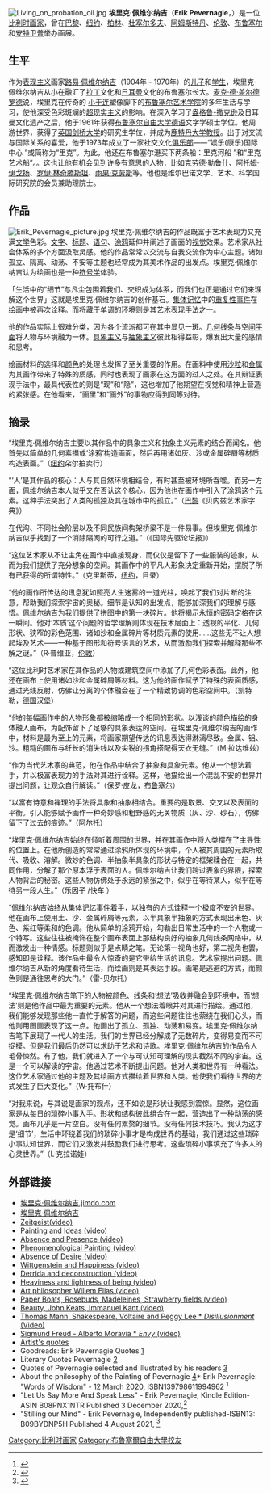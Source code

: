 [[Image:Living_on_probation_oil.jpg|thumb]]
'''埃里克·佩维尔纳吉'''（'''Erik Pevernagie'''，{{bd|1939年||}}）是一位[[比利时|比利时]][[画家|画家]]，曾在[[巴黎|巴黎]]、[[纽约|纽约]]、[[柏林|柏林]]、[[杜塞尔多夫|杜塞尔多夫]]、[[阿姆斯特丹|阿姆斯特丹]]、[[伦敦|伦敦]]、[[布鲁塞尔|布鲁塞尔]]和[[安特卫普|安特卫普]]举办画展。

== 生平 ==

作为[[表现主义|表现主义]]画家[[路易·佩维尔纳吉|路易·佩维尔纳吉]]（1904年 - 1970年）的[[儿子|儿子]]和[[学生|学生]]，埃里克·佩维尔纳吉从小在融汇了[[拉丁|拉丁]]文化和[[日耳曼|日耳曼]]文化的布鲁塞尔长大。[[麦克·德·盖尔德罗德|麦克·德·盖尔德罗德]]说，埃里克在传奇的 [[小于连|小于连]]塑像脚下的[[布鲁塞尔艺术学院|布鲁塞尔艺术学院]]的多年生活与学习，使他深受色彩斑斓的[[超现实主义|超现实主义]]的影响。在深入学习了[[盎格鲁-撒克逊|盎格鲁-撒克逊]]及日耳曼文化遗产之后，他于1961年获得[[布鲁塞尔自由大学|布鲁塞尔自由大学]][[德语|德语]]文字学硕士学位。他周游世界，获得了[[英国剑桥大学|英国剑桥大学]]的研究生学位，并成为[[鹿特丹大学|鹿特丹大学]][[教授|教授]]。出于对交流与国际关系的喜爱，他于1973年成立了一家社交文化[[俱乐部|俱乐部]]——“娱乐(康乐)国际中心 ”或简称为“里克”。为此，他还在布鲁塞尔港买下两条船：里克河船 ”和“里克艺术船”。。这也让他有机会见到许多有意思的人物，比如[[克劳德·勒鲁什|克劳德·勒鲁什]]、[[阿托姆·伊戈扬|阿托姆·伊戈扬]]、[[罗伊·林奇滕斯坦|罗伊·林奇滕斯坦]]、[[雨果·克劳斯|雨果·克劳斯]]等。他也是维尔巴诺文学、艺术、科学国际研究院的会员兼助理院士。

== 作品 ==
[[File:Erik_Pevernagie_picture.jpg|thumb]]
埃里克·佩维尔纳吉的作品既富于艺术表现力又充满[[文学|文学]]色彩。[[文字|文字]]、[[标题|标题]]、[[语句|语句]]、[[涂鸦|涂鸦]]延伸并阐述了画面的[[视觉|视觉]]效果。艺术家从社会体系的多个方面汲取灵感。他的作品常常以交流与自我交流作为中心主题。诸如孤立、隔离、动荡、不安等主题也经常成为其美术作品的出发点。埃里克·佩维尔纳吉认为绘画也是一种[[符号学|符号学]]体验。

「生活中的“细节”与凡尘包围着我们、交织成为体系，而我们也正是通过它们来理解这个世界」这就是埃里克·佩维尔纳吉的创作基石。[[集体记忆|集体记忆]]中的[[重复性事件|重复性事件]]在绘画中被再次诠释。而将{{link-en|主題 (藝術)|Theme (arts)|主題}}藏于单调的环境则是其艺术表现手法之一。

他的作品实际上很难分类，因为各个流派都可在其中显见一斑。[[几何|几何]][[线条|线条]]与[[空间|空间]][[平面_(数学)|平面]]将人物与环境融为一体。[[具象主义|具象主义]]与[[抽象主义|抽象主义]]彼此相得益彰，爆发出大量的感情和思考。

绘画材料的选择和[[颜色|颜色]]的处理也发挥了至关重要的作用。在画料中使用[[沙|沙粒]]和[[金属|金属]]为其画作带来了特殊的质感，同时也表现了画家在这方面的过人之处。在其辩证表现手法中，最具代表性的则是“现”和“隐”，这也增加了他期望在视觉和精神上营造的紧张感。在他看来，“画里”和“画外”的事物应得到同等对待。

== 摘录 ==
“埃里克·佩维尔纳吉主要以其作品中的具象主义和抽象主义元素的结合而闻名。他首先以简单的几何素描或‘涂鸦’构造画面，然后再用诸如灰、沙或金属碎屑等材质构造表面。”（[[纽约|纽约]]朵尔拍卖行）

“‘人’是其作品的核心：人与其自然环境相结合，有时甚至被环境所吞噬。而另一方面，佩维尔纳吉本人似乎又在否认这个核心，因为他也在画作中引入了涂鸦这个元素。这种手法突出了人类的孤独及其在城市中的孤立。”（[[巴黎|巴黎]]《贝内兹艺术家字典》）

在代沟、不同社会阶层以及不同民族间构架桥梁不是一件易事。但埃里克·佩维尔纳吉似乎找到了一个消除隔阂的可行之道。”（《国际先驱论坛报》）

“这位艺术家从不让主角在画作中直接现身，而仅仅是留下了一些服装的迹象，从而为我们提供了充分想象的空间。其画作中的平凡人形象决定重新开始，摆脱了所有已获得的所谓特性。”（克里斯蒂，[[纽约|纽约]]，目录）

“他的画作所传达的讯息犹如照亮人生迷雾的一道光柱，唤起了我们对片断的注意，帮助我们探索宇宙的奥秘。细节是认知的出发点，能够加深我们的理解与感悟。佩维尔纳吉为我们提供了拼图中的第一块碎片。他将揭示永恒的密码定格在这一瞬间。他对‘本质’这个问题的哲学理解则体现在技术层面上：透视的平化、几何形状、狭窄的彩色范围、诸如沙和金属碎片等材质元素的使用……这些无不让人想起埃及艺术——一种基于图形和符号语言的艺术，从而激励我们探索并解释那些不解之谜。”（R·普维亚，[[伦敦|伦敦]]）

“这位比利时艺术家在其作品的人物或建筑空间中添加了几何色彩表面。此外，他还在画布上使用诸如沙和金属碎屑等材料。这为他的画作赋予了特殊的表面质感，通过光线反射，仿佛让分离的个体融会在了一个精致协调的色彩空间中。（凯特勒，[[德国|德国]]汉堡）

“他的每幅画作中的人物形象都被缩略成一个相同的形状。以浅谈的颜色描绘的身体融入画布，为配饰留下了足够的具象表达的空间。在埃里克·佩维尔纳吉的画作中，材料是最为至上的元素，将画家期望传达的讯息表达得淋漓尽致。金属、铝、沙。粗糙的画布与纤长的消失线以及尖锐的拐角搭配得天衣无缝。”（M·拉达维兹）

“作为当代艺术家的典范，他在作品中结合了抽象和具象元素。他从一个想法着手，并以极富表现力的手法对其进行诠释。这样，他描绘出一个混乱不安的世界并提出问题，让观众自行解读。”（保罗·皮龙，[[布鲁塞尔|布鲁塞尔]]）

“以富有诗意和禅理的手法将具象和抽象相结合。重要的是取景、交叉以及表面的平衡。引入能够赋予画作一种奇妙感和粗野感的无关物质（灰、沙、砂石），仿佛留下了过去的痕迹。”（阿尔托）

“埃里克·佩维尔纳吉始终在倾听着周围的世界，并在其画作中将人类摆在了主导性的位置上。在他所创造的常常通过涂鸦所体现的环境中，个人被其周围的元素所取代、吸收、溶解。微妙的色调、半抽象半具象的形状与特定的框架糅合在一起，共同作用，分解了那个原本浮于表面的人。佩维尔纳吉让我们跨过表象的界限，探索人物背后的秘密。这些人物仿佛处于永远的紧张之中，似乎在等待某人，似乎在等待另一段人生。”（乐因子 /快车 ）

“佩维尔纳吉始终从集体记忆事件着手，以独有的方式诠释一个极度不安的世界。他在画布上使用土、沙、金属碎屑等元素，以半具象半抽象的方式表现出米色、灰色、紫红等柔和的色调。他从简单的涂鸦开始，勾勒出日常生活中的一个人物或一个特写。这些往往被掩饰在整个画布表面上那结构良好的抽象几何线条网络中，从而激发出一种情感。标题则似乎是点睛之笔。无论第一视角也好，第二视角也罢，感知即是诠释。该作品中最令人惊奇的是它带给生活的讯息。艺术家提出问题。佩维尔纳吉从新的角度看待生活，而绘画则是其表达手段。画笔是逃避的方式，而颜色则是通往思考的大门。”（雷-贝尔托）

“埃里克·佩维尔纳吉笔下的人物被颜色、线条和‘想法’吸收并融会到环境中，而‘想法’则是他作品中最为重要的元素。他从一个想法着眼并对其进行描绘。通过他，我们能够发现那些他一直忙于解答的问题，而这些问题往往也萦绕在我们心头，而他则用图画表现了这一点。他画出了孤立、孤独、动荡和易变。埃里克·佩维尔纳吉笔下展现了一代人的生活。我们的世界已经分解成了无数碎片，变得易变而不可捉摸。但是我们最后仍然可以求助于艺术和诗歌。埃里克·佩维尔纳吉的作品令人毛骨悚然。有了他，我们就进入了一个与可认知可理解的现实截然不同的宇宙。这是一个可以解读的宇宙。他通过艺术不断提出问题。他对人类和世界有一种看法。这位艺术家通过他的主题及其绘画方式描绘着世界和人类。他使我们看待世界的方式发生了巨大变化。”（W·托布什）

“对我来说，与其说是画家的观点，还不如说是形状让我感到震惊。显然，这位画家是从每日的琐碎小事入手。形状和结构彼此组合在一起，营造出了一种动荡的感觉。画布几乎是一片空白。没有任何累赘的细节。没有任何技术技巧。我认为这才是‘细节’，生活中环绕着我们的琐碎小事才是构成世界的基础，我们通过这些琐碎小事认知世界，而它们又激发并鼓励我们进行思考。这些琐碎小事填充了许多人的心灵世界。”（L·克拉诺娃）

== 外部链接 ==
{{Commonscat|Erik Pevernagie}}

*[https://web.archive.org/web/20110713105330/http://pevernagieerik.jimdo.com/?logout=1 埃里克·佩维尔纳吉.jimdo.com]
*[http://www.pevernagie.com/ 埃里克·佩维尔纳吉] {{Wayback|url=http://www.pevernagie.com/ |date=20201128104345 }}
*[https://www.youtube.com/watch?v=M-L4zgnPZ6s Zeitgeist(video)] {{Wayback|url=https://www.youtube.com/watch?v=M-L4zgnPZ6s |date=20160306203319 }}
*[https://www.youtube.com/watch?v=RFlHEE4Zdkw Painting and Ideas (video)] {{Wayback|url=https://www.youtube.com/watch?v=RFlHEE4Zdkw |date=20160305115339 }}
*[https://www.youtube.com/watch?v=oaslbK6IWm8 Absence and Presence (video) ] {{Wayback|url=https://www.youtube.com/watch?v=oaslbK6IWm8 |date=20160106213043 }}
*[https://www.youtube.com/watch?v=wFJcatLyoT8 Phenomenological Painting (video)] {{Wayback|url=https://www.youtube.com/watch?v=wFJcatLyoT8 |date=20160305132026 }}
*[https://www.youtube.com/watch?v=DjfBGOgZIBY Absence of Desire (video)] {{Wayback|url=https://www.youtube.com/watch?v=DjfBGOgZIBY |date=20160305224938 }}
*[https://www.youtube.com/watch?v=-hwZg2nFqWY Wittgenstein and Happiness (video)] {{Wayback|url=https://www.youtube.com/watch?v=-hwZg2nFqWY |date=20160304002107 }}
*[https://www.youtube.com/watch?v=43YORxbWlpM Derrida and deconstruction (video)] {{Wayback|url=https://www.youtube.com/watch?v=43YORxbWlpM |date=20160305024008 }}
*[https://www.youtube.com/watch?v=EjecRlZ4vps Heaviness and lightness of being (video)] {{Wayback|url=https://www.youtube.com/watch?v=EjecRlZ4vps |date=20160306055142 }}
*[https://www.youtube.com/watch?v=BbDS812L37M Art philosopher Willem Elias (video)] {{Wayback|url=https://www.youtube.com/watch?v=BbDS812L37M |date=20160303234918 }}
*[https://www.youtube.com/watch?v=DriHMSxaz7A Paper Boats, Rosebuds, Madeleines, Strawberry fields (video)] {{Wayback|url=https://www.youtube.com/watch?v=DriHMSxaz7A |date=20201226101804 }}
*[https://www.youtube.com/watch?v=LckLTWrGpm0 Beauty, John Keats, Immanuel Kant (video)] {{Wayback|url=https://www.youtube.com/watch?v=LckLTWrGpm0 |date=20160306222357 }}
*[https://www.youtube.com/watch?v=8FNRhIknR2w Thomas Mann, Shakespeare, Voltaire and Peggy Lee * ''Disillusionment''  (Video)]
*[https://www.youtube.com/watch?v=dnw37Inl-Hw Sigmund Freud - Alberto Moravia * ''Envy'' (video)] {{Wayback|url=https://www.youtube.com/watch?v=dnw37Inl-Hw |date=20160306122138 }}
*[http://www.pevernagie.com/index.php?option=com_content&view=article&id=3&Itemid=5   Artist's quotes] {{Wayback|url=http://www.pevernagie.com/index.php?option=com_content&view=article&id=3&Itemid=5 |date=20190609200450 }}
*  Goodreads: Erik Pevernagie Quotes  [https://www.goodreads.com/author/quotes/14170911.Erik_Pevernagie] {{Wayback|url=https://www.goodreads.com/author/quotes/14170911.Erik_Pevernagie |date=20190416051501 }}
*  Literary Quotes Pevernagie  [https://web.archive.org/web/20170808235655/http://www.quotes.net/authors/Erik%20Pevernagie]
*  Quotes of Pevernagie selected and illustrated by his readers [https://www.wattpad.com/myworks/140858516-quotes-of-erik-pevernagie-selected-and-illustrated]
*  About the philosophy of the Painting of Pevernagie  [https://www.wattpad.com/myworks/140002333-life-quotes-and-paintings-of-erik-pevernagie]* Erik Pevernagie: "Words of Wisdom" - 12 March 2020, ISBN139798611994962 <ref>{{Cite web|url=https://www.goodreads.com/book/show/54366974-words-of-wisdom|title=Words of Wisdom|website=www.goodreads.com|access-date=2021-10-17|archive-date=2021-10-17|archive-url=https://web.archive.org/web/20211017093032/https://www.goodreads.com/book/show/54366974-words-of-wisdom|dead-url=no}}</ref>
* "Let Us Say More And Speak Less" - Erik Pevernagie, Kindle Edition-ASIN B08PNX1NTR Published 3 December 2020,<ref>{{Cite web|url=https://www.goodreads.com/book/show/56383258-let-us-say-more-and-speak-less|title=Let us Say more and speak less|website=www.goodreads.com|access-date=2021-10-17|archive-date=2021-10-17|archive-url=https://web.archive.org/web/20211017093030/https://www.goodreads.com/book/show/56383258-let-us-say-more-and-speak-less|dead-url=no}}</ref>
* "Stilling our Mind" - Erik Pevernagie, Independently published-ISBN13: B09BYDNP5H Published 4 August 2021, <ref>{{Cite web|url=https://www.https://www.goodreads.com/book/show/58802574-stilling-our-mind|title=Stilling our Mind|website=www.goodreads.com|access-date=2022-04-21|archive-date=2013-08-19|archive-url=https://web.archive.org/web/20130819141428/http://https/|dead-url=no}}</ref>

{{Authority control}}
{{DEFAULTSORT:Pevernagie, Erik}}
[[Category:比利时画家|Category:比利时画家]]
[[Category:布魯塞爾自由大學校友|Category:布魯塞爾自由大學校友]]